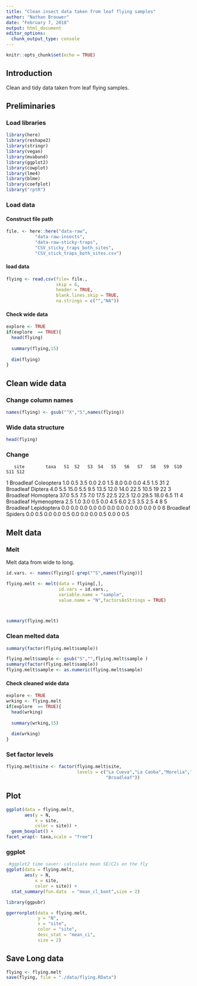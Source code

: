 ```yaml
---
title: "Clean insect data taken from leaf flying samples"
author: "Nathan Brouwer"
date: "February 7, 2018"
output: html_document
editor_options: 
  chunk_output_type: console
---
```


```r
knitr::opts_chunk$set(echo = TRUE)
```

## Introduction

Clean and tidy data taken from leaf flying samples.

## Preliminaries

### Load libraries

```r
library(here)
library(reshape2)
library(stringr)
library(vegan)
library(mvabund)
library(ggplot2)
library(cowplot)
library(lme4)
library(blme)
library(coefplot)
library("rptR")
```


### Load data

#### Construct file path
```r
file. <- here::here("data-raw",
           "data-raw-insects",
           "data-raw-sticky-traps",
           "CSV_sticky_traps_both_sites",
           "CSV_stick_traps_both_sites.csv")
```

#### load data
```r
flying <- read.csv(file= file.,
                   skip = 6,
                   header = TRUE,
                   blank.lines.skip = TRUE,
                   na.strings = c("","NA"))
```

#### Check wide data
```r
explore <- TRUE
if(explore  == TRUE){
  head(flying)
  
  summary(flying,15)
  
  dim(flying)
}
```


## Clean wide data

### Change column names
```r
names(flying) <- gsub("^X","S",names(flying))
```


### Wide data structure

```r
head(flying)
```


### Change 

       site        taxa   S1  S2   S3  S4   S5   S6   S7   S8   S9  S10 S11 S12
1 Broadleaf  Coleoptera  1.0 0.5  3.5 0.0  2.0  1.5  8.0  0.0  0.0  4.5 1.5  31
2 Broadleaf     Diptera  4.0 5.5 15.0 5.5  9.5 13.5 12.0 14.0 22.5 10.5  19  22
3 Broadleaf   Homoptera 37.0 5.5  7.5 7.0 17.5 22.5 22.5 12.0 29.5 18.0 6.5  11
4 Broadleaf Hymenoptera  2.5 1.0  3.0 0.5  0.0  4.5  6.0  2.5  3.5  2.5   4   8
5 Broadleaf Lepidoptera  0.0 0.0  0.0 0.0  0.0  0.0  0.0  0.0  0.0  0.0   0   0
6 Broadleaf     Spiders  0.0 0.5  0.0 0.0  0.5  0.0  0.0  0.0  0.5  0.0   0 0.5

## Melt data

### Melt

Melt data from wide to long.
```r
id.vars. <- names(flying)[-grep("^S",names(flying))]

flying.melt <- melt(data = flying[,],
                    id.vars = id.vars.,
                    variable.name = "sample",
                    value.name = "N",factorsAsStrings = TRUE)



summary(flying.melt)                     
```

### Clean melted data

```r
summary(factor(flying.melt$sample))
```

```r

flying.melt$sample <- gsub("S","",flying.melt$sample )
summary(factor(flying.melt$sample))
flying.melt$sample <- as.numeric(flying.melt$sample)
```


#### Check cleaned wide data
```r
explore <- TRUE
wrking <- flying.melt
if(explore  == TRUE){
  head(wrking)
  
  summary(wrking,15)
  
  dim(wrking)
}
```













### Set factor levels

```r
flying.melt$site <- factor(flying.melt$site,
                           levels = c("La Cueva","La Caoba","Morelia","El Corral",
                                      "Broadleaf"))
```


## Plot 
```r
ggplot(data = flying.melt,
       aes(y = N,
           x = site,
           color = site)) +
  geom_boxplot() +
facet_wrap(~ taxa,scale = "free")
```



### ggplot

```r
 #ggplot2 time saver: calculate mean SE/CIs on the fly
ggplot(data = flying.melt,
       aes(y = N,
           x = site,
           color = site)) +
  stat_summary(fun.data  = "mean_cl_boot",size = 2)
```




```r
library(ggpubr)

ggerrorplot(data = flying.melt,
            y = "N",
            x = "site",
            color = "site",
            desc_stat = "mean_ci",
            size = 2)
```




## Save Long data

```r
flying <- flying.melt
save(flying, file = "./data/flying.RData")
```

